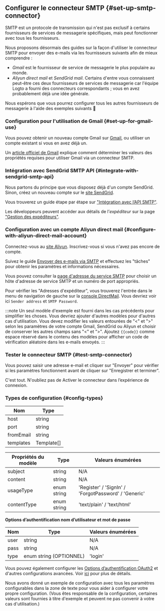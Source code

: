 ## Configurer le connecteur SMTP \{#set-up-smtp-connector}

SMTP est un protocole de transmission qui n'est pas exclusif à certains fournisseurs de services de messagerie spécifiques, mais peut fonctionner avec tous les fournisseurs.

Nous proposons désormais des guides sur la façon d'utiliser le connecteur SMTP pour envoyer des e-mails via les fournisseurs suivants afin de mieux comprendre :

- _Gmail_ est le fournisseur de service de messagerie le plus populaire au monde.
- _Aliyun direct mail_ et _SendGrid mail_. Certains d'entre vous connaissent peut-être ces deux fournisseurs de services de messagerie car l'équipe Logto a fourni des connecteurs correspondants ; vous en avez probablement déjà une idée générale.

Nous espérons que vous pourrez configurer tous les autres fournisseurs de messagerie à l'aide des exemples suivants :rocket:

### Configuration pour l'utilisation de Gmail \{#set-up-for-gmail-use}

Vous pouvez obtenir un nouveau compte Gmail sur [Gmail](https://mail.google.com/), ou utiliser un compte existant si vous en avez déjà un.

Un [article officiel de Gmail](https://support.google.com/a/answer/176600) explique comment déterminer les valeurs des propriétés requises pour utiliser Gmail via un connecteur SMTP.

### Intégration avec SendGrid SMTP API \{#integrate-with-sendgrid-smtp-api}

Nous partons du principe que vous disposez déjà d'un compte SendGrid. Sinon, créez un nouveau compte sur le [site SendGrid](https://app.sendgrid.com/).

Vous trouverez un guide étape par étape sur ["Intégration avec l’API SMTP"](https://docs.sendgrid.com/for-developers/sending-email/integrating-with-the-smtp-api).

Les développeurs peuvent accéder aux détails de l’_expéditeur_ sur la page ["Gestion des expéditeurs"](https://mc.sendgrid.com/senders).

### Configuration avec un compte Aliyun direct mail \{#configure-with-aliyun-direct-mail-account}

Connectez-vous au [site Aliyun](https://cn.aliyun.com/). Inscrivez-vous si vous n'avez pas encore de compte.

Suivez le guide [Envoyer des e-mails via SMTP](https://www.alibabacloud.com/help/en/directmail/latest/send-emails-using-smtp) et effectuez les "tâches" pour obtenir les paramètres et informations nécessaires.

Vous pouvez consulter la [page d'adresse du service SMTP](https://www.alibabacloud.com/help/en/directmail/latest/smtp-service-address) pour choisir un hôte d'adresse de service SMTP et un numéro de port appropriés.

Pour vérifier les "Adresses d'expéditeur", vous trouverez l'entrée dans le menu de navigation de gauche sur la [console DirectMail](https://dm.console.aliyun.com/). Vous devriez voir ici `Sender address` et `SMTP Password`.

:::note
Un seul modèle d'exemple est fourni dans les cas précédents pour simplifier les choses. Vous devriez ajouter d'autres modèles pour d'autres cas d'utilisation.
Vous devez modifier les valeurs entourées de "\<" et ">" selon les paramètres de votre compte Gmail, SendGrid ou Aliyun et choisir de conserver les autres champs sans "\<" et ">".
Ajoutez `{{code}}` comme espace réservé dans le contenu des modèles pour afficher un code de vérification aléatoire dans les e-mails envoyés.
:::

### Tester le connecteur SMTP \{#test-smtp-connector}

Vous pouvez saisir une adresse e-mail et cliquer sur "Envoyer" pour vérifier si les paramètres fonctionnent avant de cliquer sur "Enregistrer et terminer".

C'est tout. N'oubliez pas de <MainSiteUrl href="/connectors/email-connectors/#enable-email-sign-up-or-sign-in">Activer le connecteur dans l’expérience de connexion</MainSiteUrl>.

### Types de configuration \{#config-types}

| Nom       | Type       |
| --------- | ---------- |
| host      | string     |
| port      | string     |
| fromEmail | string     |
| templates | Template[] |

| Propriétés du modèle | Type        | Valeurs énumérées                                    |
| -------------------- | ----------- | ---------------------------------------------------- |
| subject              | string      | N/A                                                  |
| content              | string      | N/A                                                  |
| usageType            | enum string | 'Register' / 'SignIn' / 'ForgotPassword' / 'Generic' |
| contentType          | enum string | 'text/plain' / 'text/html'                           |

**Options d’authentification nom d’utilisateur et mot de passe**

| Nom  | Type                    | Valeurs énumérées |
| ---- | ----------------------- | ----------------- |
| user | string                  | N/A               |
| pass | string                  | N/A               |
| type | enum string (OPTIONNEL) | 'login'           |

Vous pouvez également configurer les [Options d’authentification OAuth2](https://nodemailer.com/smtp/oauth2/) et d'autres configurations avancées. Voir [ici](https://nodemailer.com/smtp/) pour plus de détails.

Nous avons donné un exemple de configuration avec tous les paramètres configurables dans la zone de texte pour vous aider à configurer votre propre configuration. (Vous êtes responsable de la configuration, certaines valeurs sont fournies à titre d'exemple et peuvent ne pas convenir à votre cas d'utilisation.)
